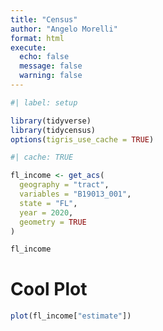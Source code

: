 ```yaml
---
title: "Census"
author: "Angelo Morelli"
format: html
execute:
  echo: false
  message: false
  warning: false
---
```


```r
#| label: setup

library(tidyverse)
library(tidycensus)
options(tigris_use_cache = TRUE)
```

```r
#| cache: TRUE

fl_income <- get_acs(
  geography = "tract", 
  variables = "B19013_001",
  state = "FL", 
  year = 2020,
  geometry = TRUE
)

fl_income
```

# Cool Plot

```r
plot(fl_income["estimate"])
```
